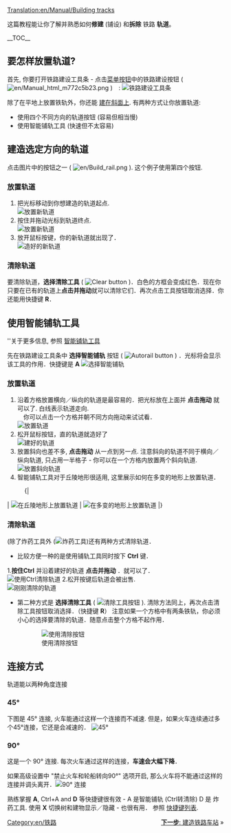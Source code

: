 [[Translation:en/Manual/Building tracks]]
{{zh/教程}}

<!-- for search bot mainly -->
这篇教程能让你了解并熟悉如何'''修建''' (铺设) 和'''拆除''' 铁路 '''轨道'''。

__TOC__
==要怎样放置轨道?==

首先, 你要打开铁路建设工具条 - 点击[[en/Manual/Game interface#The_Menu_bar|菜单按钮]]中的铁路建设按钮 ( [[File:en/Manual html m772c5b23.png]] )　:
[[File:en/Railroad Construction.png|none|frame|铁路建设工具条]]

除了在平地上放置铁轨外，你还能 [[en/Archive/Manual/Settings/Build on slopes|建在斜面上]]. 有两种方式让你放置轨道:
* 使用四个不同方向的轨道按钮 (容易但相当慢)
* 使用智能铺轨工具 (快速但不太容易)

== 建造选定方向的轨道 ==

点击图片中的按钮之一 ( [[File:en/Build rail.png]] ). 这个例子使用第四个按钮.

=== 放置轨道 ===
#把光标移动到你想建造的轨道起点.<br/>[[File:en/Laying track 1.png|none|frame|放置新轨道]]
#按住并拖动光标到轨道终点.<br/>[[File:en/Laying track 2.png|none|frame|放置新轨道]]
#放开鼠标按键，你的新轨道就出现了．<br/>[[File:en/Laying track 3.png|none|frame|造好的新轨道]]

=== 清除轨道 === 
要清除轨道，'''选择清除工具''' ( [[File:en/Toggle clear active.png|Clear button]] )．白色的方框会变成红色．现在你只要在已有的轨道上'''点击并拖动'''就可以清除它们．再次点击工具按钮取消选择．你还能用快捷键 '''R'''．

== 使用智能铺轨工具 ==
''关于更多信息, 参照 [[en/Archive/Manual/Autorail|智能铺轨工具]]

先在铁路建设工具条中 '''选择智能铺轨''' 按钮 ( [[File:en/Build autorail.png|Autorail button]] ) ．光标将会显示该工具的作用．快捷键是 '''A'''
[[File:en/AutorailTut1.png|none|frame|选择智能铺轨]]

=== 放置轨道 ===
#沿着方格放置横向／纵向的轨道是最容易的．把光标放在上面并 '''点击拖动''' 就可以了. 白线表示轨道走向.<br/>　你可以点击一个方格并朝不同方向拖动来试试看．<br/>[[File:en/AutorailTut2.png|none|frame|放置轨道]]
#松开鼠标按钮，直的轨道就造好了<br/>[[File:en/AutorailTut3.png|none|frame|建好的轨道]]
#放置斜向也差不多, '''点击拖动''' 从一点到另一点. 注意斜向的轨道不同于横向／纵向轨道, 只占用一半格子 - 你可以在一个方格内放置两个斜向轨道.<br/>[[File:en/AutorailTut4.png|none|frame|放置斜向轨道]]
#智能铺轨工具对于丘陵地形很适用, 这里展示如何在多变的地形上放置轨道．
:{|
| [[File:en/AutorailTut5.png|none|frame|在丘陵地形上放置轨道]]
| [[File:en/AutorailTut6.png|none|frame|在多变的地形上放置轨道]]
|}
=== 清除轨道 ===
(除了炸药工具外 ([[File:en/Clear title.png|炸药工具]])还有两种方式清除轨道．

*比较方便一种的是使用铺轨工具同时按下 '''Ctrl''' 键．

1.'''按住Ctrl''' 并沿着建好的轨道 '''点击并拖动''' ．就可以了．<br/>
[[File:en/AutorailTut7.png|none|frame|使用Ctrl清除轨道]]
2.松开按键后轨道会被出售.<br/>
[[File:en/AutorailTut8.png|none|frame|刚刚清除的轨道]]

*第二种方式是 '''选择清除工具''' ( [[File:en/Toggle clear active.png|清除工具按钮]] ). 清除方法同上，再次点击清除工具按钮取消选择．（快捷键 '''R'''）  注意如果一个方格中有两条铁轨，你必须小心的选择要清除的轨道．随意点击整个方格不起作用．
:[[File:en/AutorailTut11.png|none|frame|使用清除按钮]]

== 连接方式 ==
轨道能以两种角度连接
===45&#176;=== 
下图是 45&#176; 连接, 火车能通过这样一个连接而不减速. 但是，如果火车连续通过多个45&#176;连接，它还是会减速的． 
[[File:en/AutorailTut9.png|frame|none|45&#176;]]

===90&#176;===
这是一个 90&#176; 连接. 每次火车通过这样的连接，'''车速会大幅下降'''．

如果高级设置中 "禁止火车和轮船转向90&#176;" 选项开启, 那么火车将不能通过这样的连接并调头离开．[[File:en/AutorailTut10.png|frame|none|90&#176; 连接]]

熟练掌握 '''A''', Ctrl+A and '''D''' 等快捷键很有效 - A 是智能铺轨 (Ctrl转清除) D 是 炸药工具. 使用 '''X''' 切换树和建物显示／隐藏 - 也很有用． 参照 [[en/Manual/Hotkeys|快捷键列表]].

<span style="float: right">[[zh/Manual/教程/建造列车车站|'''下一步''': 建造铁路车站]] &raquo;</span>

[[Category:en/铁路]]